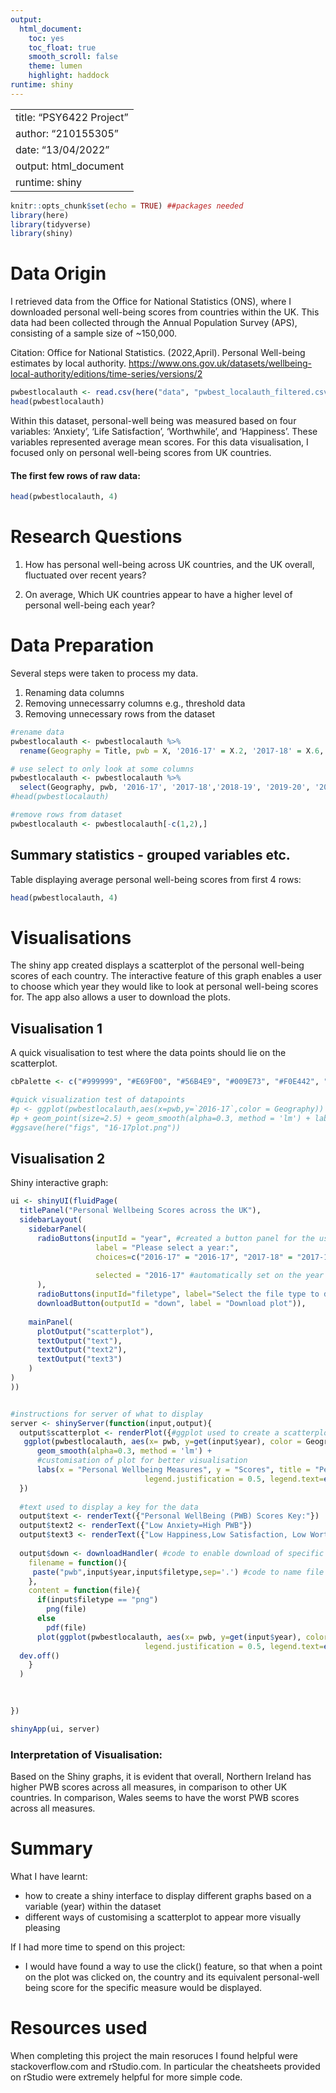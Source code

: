 ```yaml
---
output: 
  html_document: 
    toc: yes
    toc_float: true
    smooth_scroll: false
    theme: lumen
    highlight: haddock
runtime: shiny
---
```


---
title: "PSY6422 Project"
author: "210155305"
date: "13/04/2022"
output: html_document
runtime: shiny
---

```r
knitr::opts_chunk$set(echo = TRUE) ##packages needed
library(here)
library(tidyverse)
library(shiny)
```

# Data Origin

I retrieved data from the Office for National Statistics (ONS), where I downloaded personal well-being scores from countries within the UK. This data had been collected through the Annual Population Survey (APS), consisting of a sample size of \~150,000.

Citation: Office for National Statistics. (2022,April). Personal Well-being estimates by local authority. <https://www.ons.gov.uk/datasets/wellbeing-local-authority/editions/time-series/versions/2>

```r
pwbestlocalauth <- read.csv(here("data", "pwbest_localauth_filtered.csv"))
head(pwbestlocalauth) 
```

Within this dataset, personal-well being was measured based on four variables: 'Anxiety', 'Life Satisfaction', 'Worthwhile', and 'Happiness'. These variables represented average mean scores. For this data visualisation, I focused only on personal well-being scores from UK countries.

#### The first few rows of raw data:

```r
head(pwbestlocalauth, 4)
```

# Research Questions

1)  How has personal well-being across UK countries, and the UK overall, fluctuated over recent years?

2)  On average, Which UK countries appear to have a higher level of personal well-being each year?

# Data Preparation

Several steps were taken to process my data.

1.  Renaming data columns
2.  Removing unnecessarry columns e.g., threshold data
3.  Removing unnecessary rows from the dataset

```r

#rename data
pwbestlocalauth <- pwbestlocalauth %>% 
  rename(Geography = Title, pwb = X, '2016-17' = X.2, '2017-18' = X.6, '2018-19' = X.10, '2019-20' = X.14, '2020-21' = X.18)

# use select to only look at some columns
pwbestlocalauth <- pwbestlocalauth %>% 
  select(Geography, pwb, '2016-17', '2017-18','2018-19', '2019-20', '2020-21')
#head(pwbestlocalauth)

#remove rows from dataset
pwbestlocalauth <- pwbestlocalauth[-c(1,2),]
```

## Summary statistics - grouped variables etc.

Table displaying average personal well-being scores from first 4 rows:

```r
head(pwbestlocalauth, 4)
```

# Visualisations

The shiny app created displays a scatterplot of the personal well-being scores of each country. The interactive feature of this graph enables a user to choose which year they would like to look at personal well-being scores for. The app also allows a user to download the plots.

## Visualisation 1

A quick visualisation to test where the data points should lie on the scatterplot.

```r

cbPalette <- c("#999999", "#E69F00", "#56B4E9", "#009E73", "#F0E442", "#0072B2", "#D55E00", "#CC79A7") #use of colourblind palette 

#quick visualization test of datapoints
#p <- ggplot(pwbestlocalauth,aes(x=pwb,y=`2016-17`,color = Geography))
#p + geom_point(size=2.5) + geom_smooth(alpha=0.3, method = 'lm') + labs(x = "Personal Wellbeing Measures",y = "Scores", title = "Personal Wellbeing Scores in 2016-2017") + #scale_colour_manual(values=cbPalette)
#ggsave(here("figs", "16-17plot.png"))
```

## Visualisation 2

Shiny interactive graph:

```r

ui <- shinyUI(fluidPage(
  titlePanel("Personal Wellbeing Scores across the UK"),
  sidebarLayout(
    sidebarPanel(
      radioButtons(inputId = "year", #created a button panel for the user to select the year they wish to view
                   label = "Please select a year:",
                   choices=c("2016-17" = "2016-17", "2017-18" = "2017-18","2018-19" = "2018-19", "2019-20" = "2019-20","2020-21" = "2020-21"),
                   
                   selected = "2016-17" #automatically set on the year 2016-2017
      ),
      radioButtons(inputId="filetype", label="Select the file type to download", choices = list("png","pdf")),#buttonpanel to choose file type to download plot
      downloadButton(outputId = "down", label = "Download plot")),
    
    mainPanel(
      plotOutput("scatterplot"),
      textOutput("text"),
      textOutput("text2"),
      textOutput("text3")
    )
)
))


#instructions for server of what to display
server <- shinyServer(function(input,output){
  output$scatterplot <- renderPlot({#ggplot used to create a scatterplot of the data depending on year picked by user
   ggplot(pwbestlocalauth, aes(x= pwb, y=get(input$year), color = Geography)) + geom_point(size=3, position=position_jitter(h=.15,w=.12)) +  #jitter was used as points overlapped
      geom_smooth(alpha=0.3, method = 'lm') + 
      #customisation of plot for better visualisation
      labs(x = "Personal Wellbeing Measures", y = "Scores", title = "Personal Wellbeing Scores") + scale_colour_manual(values=cbPalette) + theme_light() + theme(text=element_text(color="black", size=11), legend.position = c("top"), legend.direction = "horizontal", axis.title.x=element_text(vjust=-1.5),
                              legend.justification = 0.5, legend.text=element_text(size=11,color="black"), axis.line=element_line(color="black", size=0.2), axis.line.y=element_blank(),panel.grid.major=element_line(color="gray50", size=0.5), panel.grid.major.x = element_blank())
  })
  
  #text used to display a key for the data
  output$text <- renderText({"Personal WellBeing (PWB) Scores Key:"})
  output$text2 <- renderText({"Low Anxiety=High PWB"})
  output$text3 <- renderText({"Low Happiness,Low Satisfaction, Low Worthwhile = Low PWB"})
  
  output$down <- downloadHandler( #code to enable download of specific plot
    filename = function(){
     paste("pwb",input$year,input$filetype,sep='.') #code to name file being downloaded 
    },
    content = function(file){
      if(input$filetype == "png")
        png(file)
      else
        pdf(file) 
      plot(ggplot(pwbestlocalauth, aes(x= pwb, y=get(input$year), color = Geography)) + geom_point(size=3, position=position_jitter(h=.15,w=.12)) +  geom_smooth(alpha=0.3, method = 'lm') + labs(x = "Personal Wellbeing Measures", y = "Scores", title = "Personal Wellbeing Scores") + scale_colour_manual(values=cbPalette) + theme_light() + theme(text=element_text(color="black", size=11), legend.position = c("top"), legend.direction = "horizontal", axis.title.x=element_text(vjust=-1.5),
                              legend.justification = 0.5, legend.text=element_text(size=11,color="black"), axis.line=element_line(color="black", size=0.2), axis.line.y=element_blank(),panel.grid.major=element_line(color="gray50", size=0.5), panel.grid.major.x = element_blank()))
  dev.off()
    }
  )
  
  

})

shinyApp(ui, server)
```

### Interpretation of Visualisation:

Based on the Shiny graphs, it is evident that overall, Northern Ireland has higher PWB scores across all measures, in comparison to other UK countries. In comparison, Wales seems to have the worst PWB scores across all measures.

# Summary

What I have learnt:

-   how to create a shiny interface to display different graphs based on a variable (year) within the dataset
-   different ways of customising a scatterplot to appear more visually pleasing

If I had more time to spend on this project:

-   I would have found a way to use the click() feature, so that when a point on the plot was clicked on, the country and its equivalent personal-well being score for the specific measure would be displayed.

# Resources used

When completing this project the main resoruces I found helpful were stackoverflow.com and rStudio.com. In particular the cheatsheets provided on rStudio were extremely helpful for more simple code.
